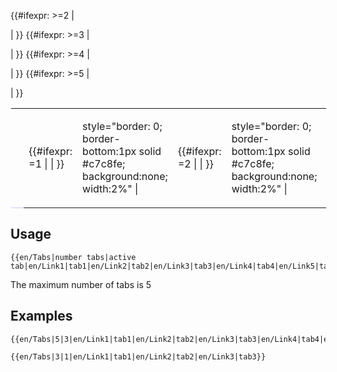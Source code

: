 <includeonly><table width="100%" cellspacing="0" cellpadding="0" valign="top" border="0" style="margin-bottom: 0; margin-left: 1px;">
<tr>
 <td style="border: 0; border-bottom:1px solid #c7c8fe; background:none; width:2%"> &nbsp; </td>
 <td>{{#ifexpr: {{{2}}}=1 | {{en/Tab on|{{{4}}}}} | {{en/Tab off|{{{3}}}|{{{4}}}}} }}</td>
 <td>style="border: 0; border-bottom:1px solid #c7c8fe; background:none; width:2%" | &nbsp;</td>
{{#ifexpr: {{{1}}}>=2 | <td>{{#ifexpr: {{{2}}}=2 | {{en/Tab on|{{{6}}}}} | {{en/Tab off|{{{5}}}|{{{6}}}}} }}</td>
 <td>style="border: 0; border-bottom:1px solid #c7c8fe; background:none; width:2%" | &nbsp;</td> | }}
{{#ifexpr: {{{1}}}>=3 | <td>{{#ifexpr: {{{2}}}=3 | {{en/Tab on|{{{8}}}}} | {{en/Tab off|{{{7}}}|{{{8}}}}} }}</td>
 <td>style="border: 0; border-bottom:1px solid #c7c8fe; background:none; width:2%" | &nbsp;</td> | }}
{{#ifexpr: {{{1}}}>=4 | <td>{{#ifexpr: {{{2}}}=4 | {{en/Tab on|{{{10}}}}} | {{en/Tab off|{{{9}}}|{{{10}}}}} }}</td>
 <td>style="border: 0; border-bottom:1px solid #c7c8fe; background:none; width:2%" | &nbsp;</td> | }}
{{#ifexpr: {{{1}}}>=5 | <td>{{#ifexpr: {{{2}}}=5 | {{en/Tab on|{{{12}}}}} | {{en/Tab off|{{{11}}}|{{{12}}}}} }}</td>
 <td>style="border: 0; border-bottom:1px solid #c7c8fe; background:none; width:2%" | &nbsp;</td> | }}
</tr>
</table></includeonly><noinclude>

==Usage==
<pre>
{{en/Tabs|number tabs|active tab|en/Link1|tab1|en/Link2|tab2|en/Link3|tab3|en/Link4|tab4|en/Link5|tab5}}
</pre>
The maximum number of tabs is 5
==Examples==
<pre>
{{en/Tabs|5|3|en/Link1|tab1|en/Link2|tab2|en/Link3|tab3|en/Link4|tab4|en/Link5|tab5}}
</pre>
{{en/Tabs|5|3|en/Link1|tab1|en/Link2|tab2|en/Link3|tab3|en/Link4|tab4|en/Link5|tab5}}

<pre>
{{en/Tabs|3|1|en/Link1|tab1|en/Link2|tab2|en/Link3|tab3}}
</pre>
{{en/Tabs|3|1|en/Link1|tab1|en/Link2|tab2|en/Link3|tab3}}
</noinclude>